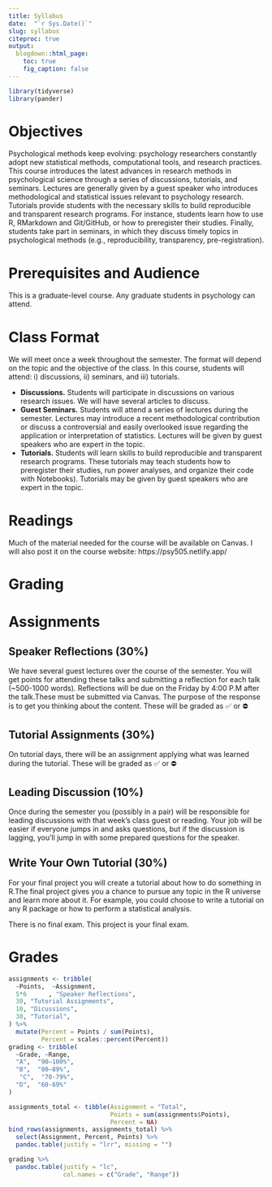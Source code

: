 ```yaml
---
title: Syllabus
date:  "`r Sys.Date()`"
slug: syllabus
citeproc: true
output:
  blogdown::html_page:
    toc: true
    fig_caption: false
---
```


```r
library(tidyverse)
library(pander)
```


# Objectives

Psychological methods keep evolving: psychology researchers constantly adopt new statistical methods, computational tools, and research practices. This course introduces the latest advances in research methods in psychological science through a series of discussions, tutorials, and seminars. Lectures are generally given by a guest speaker who introduces methodological and statistical issues relevant to psychology research. Tutorials provide students with the necessary skills to build reproducible and transparent research programs. For instance, students learn how to use R, RMarkdown and Git/GitHub, or how to preregister their studies. Finally, students take part in seminars, in which they discuss timely topics in psychological methods (e.g., reproducibility, transparency, pre-registration).

\vspace{.75cm}

# Prerequisites and Audience

This is a graduate-level course. Any graduate students in psychology can attend.

\vspace{.75cm}

# Class Format

We will meet once a week throughout the semester. The format will depend on the topic and the objective of the class. In this course, students will attend: i) discussions, ii) seminars, and iii) tutorials.

-   **Discussions.** Students will participate in discussions on various research issues. We will have several articles to discuss. 
-   **Guest Seminars.** Students will attend a series of lectures during the semester. Lectures may introduce a recent methodological contribution or discuss a controversial and easily overlooked issue regarding the application or interpretation of statistics. Lectures will be given by guest speakers who are expert in the topic.
-   **Tutorials.** Students will learn skills to build reproducible and transparent research programs. These tutorials may teach students how to preregister their studies, run power analyses, and organize their code with Notebooks). Tutorials may be given by guest speakers who are expert in the topic.

\vspace{.75cm}

# Readings

Much of the material needed for the course will be available on Canvas. I will also post it on the course website: https://psy505.netlify.app/

\vspace{.75cm}

# Grading

# Assignments

## Speaker Reflections (30%)

We have several guest lectures over the course of the semester. You will get points for attending these talks and submitting a reflection for each talk (~500-1000 words). Reflections will be due on the Friday by 4:00 P.M after the talk.These must be submitted via Canvas. The purpose of the response is to get you thinking about the content. These will be graded as ✅ 
or ⛔
 
## Tutorial Assignments (30%)

On tutorial days, there will be an assignment applying what was learned during the tutorial. These will be graded as ✅ 
or ⛔


## Leading Discussion  (10%)

Once during the semester you (possibly in a pair) will be
responsible for leading discussions with that week’s class guest or reading. Your job will be easier if everyone jumps in and asks questions, but if the discussion is lagging, you’ll jump in with some prepared questions for the speaker.

## Write Your Own Tutorial (30%)

For your final project you will create a tutorial about how to do something in R.The final project gives you a chance to pursue any topic in the R universe and learn more about it. For example, you could choose to write a tutorial on any R package or how to perform a statistical analysis.

There is no final exam. This project is your final exam.

# Grades

```r
assignments <- tribble(
  ~Points,  ~Assignment,
  5*6      , "Speaker Reflections",
  30, "Tutorial Assignments",
  10, "Dicussions", 
  30, "Tutorial",
) %>%
  mutate(Percent = Points / sum(Points),
         Percent = scales::percent(Percent)) 
grading <- tribble(
  ~Grade, ~Range,
  "A",  "90–100%",
  "B",  "80–89%",
   "C",  "70-79%", 
  "D",  "60-69%"
)
```

```r
assignments_total <- tibble(Assignment = "Total",
                            Points = sum(assignments$Points),
                            Percent = NA)
bind_rows(assignments, assignments_total) %>% 
  select(Assignment, Percent, Points) %>% 
  pandoc.table(justify = "lrr", missing = "")
```

```r
grading %>%
  pandoc.table(justify = "lc", 
               col.names = c("Grade", "Range"))
```